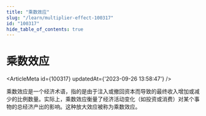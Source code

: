 ```yaml
---
title: "乘数效应"
slug: "/learn/multiplier-effect-100317"
id: "100317"
hide_table_of_contents: true
---
```



# 乘数效应

<ArticleMeta id={100317} updatedAt={'2023-09-26 13:58:47'} />
<div className='border-solid border-b border-t-0 my-4 border-[var(--ifm-color-gray-300)]' />

乘数效应是一个经济术语，指的是由于注入或撤回资本而导致的最终收入增加或减少的比例数量。实际上，乘数效应衡量了经济活动变化（如投资或消费）对某个事物的总经济产出的影响。这种放大效应被称为乘数效应。
